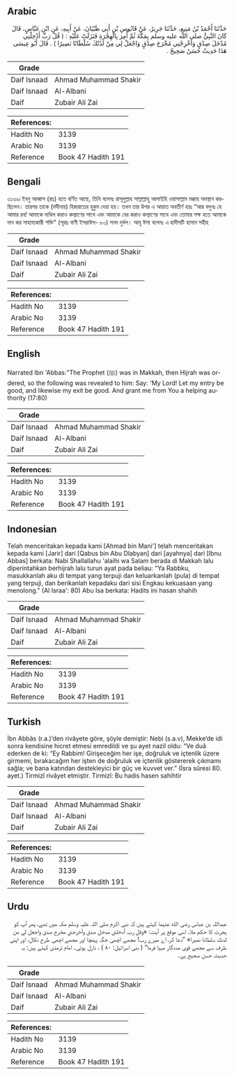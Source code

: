## Arabic


<div dir="rtl" lang="ar" style={{fontSize:'larger',backgroundColor:'#f8f9fa',padding:20}}>
حَدَّثَنَا أَحْمَدُ بْنُ مَنِيعٍ، حَدَّثَنَا جَرِيرٌ، عَنْ قَابُوسِ بْنِ أَبِي ظَبْيَانَ، عَنْ أَبِيهِ، عَنِ ابْنِ عَبَّاسٍ، قَالَ كَانَ النَّبِيُّ صلى الله عليه وسلم بِمَكَّةَ ثُمَّ أُمِرَ بِالْهِجْرَةِ فَنَزَلَتْ عَلَيْهِ ‏:‏ ‏(‏ قُلْ رَبِّ أَدْخِلْنِي مُدْخَلَ صِدْقٍ وَأَخْرِجْنِي مُخْرَجَ صِدْقٍ وَاجْعَلْ لِي مِنْ لَدُنْكَ سُلْطَانًا نَصِيرًا ‏)‏ ‏.‏ قَالَ أَبُو عِيسَى هَذَا حَدِيثٌ حَسَنٌ صَحِيحٌ ‏.‏
</div>
<div style={{backgroundColor:'#f8f9fa',padding:20, marginBottom: 10}}><table> <thead> <tr> <th>Grade</th> <th></th> </tr> </thead> <tbody> <tr><td>Daif Isnaad</td><td>Ahmad Muhammad Shakir</td></tr><tr><td>Daif Isnaad</td><td>Al-Albani</td></tr><tr><td>Daif</td><td>Zubair Ali Zai</td></tr></tbody></table><table> <thead> <tr> <th>References:</th> <th></th> </tr> </thead> <tbody><tr><td>Hadith No</td><td>3139</td></tr><tr><td>Arabic No</td><td>3139</td></tr><tr><td>Reference</td><td>Book 47 Hadith 191</td></tr></tbody></table></div>

## Bengali


<div dir="ltr" lang="bn" style={{fontSize:'larger',backgroundColor:'#f8f9fa',padding:20}}>
৩১৩৯৷ ইবনু আব্বাস (রাঃ) হতে বর্ণিত আছে, তিনি বলেনঃ রাসূলুল্লাহ সাল্লাল্লাহু আলাইহি ওয়াসাল্লাম মক্কায় অবস্থান করছিলেন। তারপর তাকে (মদীনায়) হিজরাতের হুকুম দেয়া হয়। তখন তার উপর এ আয়াত অবতীর্ণ হয়ঃ “আর বলুনঃ হে আমার রব! আমাকে দাখিল করাও কল্যাণের সাথে এবং আমাকে বের করাও কল্যাণের সাথে এবং তোমার পক্ষ হতে আমাকে দান কর সাহায্যকারী শক্তি" (সূরাঃ বাণী ইসরাঈল- ৮০) সনদ দুর্বল। আবূ ঈসা বলেনঃ এ হাদীসটি হাসান সহীহ
</div>
<div style={{backgroundColor:'#f8f9fa',padding:20, marginBottom: 10}}><table> <thead> <tr> <th>Grade</th> <th></th> </tr> </thead> <tbody> <tr><td>Daif Isnaad</td><td>Ahmad Muhammad Shakir</td></tr><tr><td>Daif Isnaad</td><td>Al-Albani</td></tr><tr><td>Daif</td><td>Zubair Ali Zai</td></tr></tbody></table><table> <thead> <tr> <th>References:</th> <th></th> </tr> </thead> <tbody><tr><td>Hadith No</td><td>3139</td></tr><tr><td>Arabic No</td><td>3139</td></tr><tr><td>Reference</td><td>Book 47 Hadith 191</td></tr></tbody></table></div>

## English


<div dir="ltr" lang="en" style={{fontSize:'larger',backgroundColor:'#f8f9fa',padding:20}}>
Narrated Ibn 'Abbas:"The Prophet (ﷺ) was in Makkah, then Hijrah was ordered, so the following was revealed to him: Say: 'My Lord! Let my entry be good, and likewise my exit be good. And grant me from You a helping authority (17:80)
</div>
<div style={{backgroundColor:'#f8f9fa',padding:20, marginBottom: 10}}><table> <thead> <tr> <th>Grade</th> <th></th> </tr> </thead> <tbody> <tr><td>Daif Isnaad</td><td>Ahmad Muhammad Shakir</td></tr><tr><td>Daif Isnaad</td><td>Al-Albani</td></tr><tr><td>Daif</td><td>Zubair Ali Zai</td></tr></tbody></table><table> <thead> <tr> <th>References:</th> <th></th> </tr> </thead> <tbody><tr><td>Hadith No</td><td>3139</td></tr><tr><td>Arabic No</td><td>3139</td></tr><tr><td>Reference</td><td>Book 47 Hadith 191</td></tr></tbody></table></div>

## Indonesian


<div dir="ltr" lang="id" style={{fontSize:'larger',backgroundColor:'#f8f9fa',padding:20}}>
Telah menceritakan kepada kami [Ahmad bin Mani'] telah menceritakan kepada kami [Jarir] dari [Qabus bin Abu Dlabyan] dari [ayahnya] dari [Ibnu Abbas] berkata: Nabi Shallallahu 'alaihi wa Salam berada di Makkah lalu diperintahkan berhijrah lalu turun ayat pada beliau: "Ya Rabbku, masukkanlah aku di tempat yang terpuji dan keluarkanlah (pula) di tempat yang terpuji, dan berikanlah kepadaku dari sisi Engkau kekuasaan yang menolong." (Al Israa': 80) Abu Isa berkata: Hadits ini hasan shahih
</div>
<div style={{backgroundColor:'#f8f9fa',padding:20, marginBottom: 10}}><table> <thead> <tr> <th>Grade</th> <th></th> </tr> </thead> <tbody> <tr><td>Daif Isnaad</td><td>Ahmad Muhammad Shakir</td></tr><tr><td>Daif Isnaad</td><td>Al-Albani</td></tr><tr><td>Daif</td><td>Zubair Ali Zai</td></tr></tbody></table><table> <thead> <tr> <th>References:</th> <th></th> </tr> </thead> <tbody><tr><td>Hadith No</td><td>3139</td></tr><tr><td>Arabic No</td><td>3139</td></tr><tr><td>Reference</td><td>Book 47 Hadith 191</td></tr></tbody></table></div>

## Turkish


<div dir="ltr" lang="tr" style={{fontSize:'larger',backgroundColor:'#f8f9fa',padding:20}}>
İbn Abbâs (r.a.)’den rivâyete göre, şöyle demiştir: Nebi (s.a.v), Mekke’de idi sonra kendisine hicret etmesi emredildi ve şu ayet nazil oldu: “Ve duâ ederken de ki: “Ey Rabbim! Girişeceğim her işe, doğruluk ve içtenlik üzere girmemi, bırakacağım her işten de doğruluk ve içtenlik göstererek çıkmamı sağla; ve bana katından destekleyici bir güç ve kuvvet ver.” (İsra sûresi 80. ayet.) Tirmizî rivâyet etmiştir. Tirmizî: Bu hadis hasen sahihtir
</div>
<div style={{backgroundColor:'#f8f9fa',padding:20, marginBottom: 10}}><table> <thead> <tr> <th>Grade</th> <th></th> </tr> </thead> <tbody> <tr><td>Daif Isnaad</td><td>Ahmad Muhammad Shakir</td></tr><tr><td>Daif Isnaad</td><td>Al-Albani</td></tr><tr><td>Daif</td><td>Zubair Ali Zai</td></tr></tbody></table><table> <thead> <tr> <th>References:</th> <th></th> </tr> </thead> <tbody><tr><td>Hadith No</td><td>3139</td></tr><tr><td>Arabic No</td><td>3139</td></tr><tr><td>Reference</td><td>Book 47 Hadith 191</td></tr></tbody></table></div>

## Urdu


<div dir="rtl" lang="ur" style={{fontSize:'larger',backgroundColor:'#f8f9fa',padding:20}}>
عبداللہ بن عباس رضی الله عنہما کہتے ہیں کہ نبی اکرم صلی اللہ علیہ وسلم مکہ میں تھے، پھر آپ کو ہجرت کا حکم ملا، اسی موقع پر آیت: «وقل رب أدخلني مدخل صدق وأخرجني مخرج صدق واجعل لي من لدنك سلطانا نصيرا» ”دعا کر، اے میرے رب! مجھے اچھی جگہ پہنچا اور مجھے اچھی طرح نکال، اور اپنی طرف سے مجھے قوی مددگار مہیا فرما“ ( بنی اسرائیل: ۸۰ ) ، نازل ہوئی۔ امام ترمذی کہتے ہیں: یہ حدیث حسن صحیح ہے۔
</div>
<div style={{backgroundColor:'#f8f9fa',padding:20, marginBottom: 10}}><table> <thead> <tr> <th>Grade</th> <th></th> </tr> </thead> <tbody> <tr><td>Daif Isnaad</td><td>Ahmad Muhammad Shakir</td></tr><tr><td>Daif Isnaad</td><td>Al-Albani</td></tr><tr><td>Daif</td><td>Zubair Ali Zai</td></tr></tbody></table><table> <thead> <tr> <th>References:</th> <th></th> </tr> </thead> <tbody><tr><td>Hadith No</td><td>3139</td></tr><tr><td>Arabic No</td><td>3139</td></tr><tr><td>Reference</td><td>Book 47 Hadith 191</td></tr></tbody></table></div>